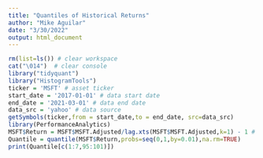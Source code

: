 ```yaml
---
title: "Quantiles of Historical Returns"
author: "Mike Aguilar"
date: "3/30/2022"
output: html_document
---
```



<!-- ### Quantiles of Historical Returns -->
<!-- Quantile determines how many values in a distribution are above or below a certain limit, so it is important for performance analysis. -->
```r
rm(list=ls()) # clear workspace
cat("\014")  # clear console
library("tidyquant") 
library("HistogramTools")
ticker = 'MSFT' # asset ticker
start_date = '2017-01-01' # data start date
end_date = '2021-03-01' # data end date
data_src = 'yahoo' # data source
getSymbols(ticker,from = start_date,to = end_date, src=data_src)
library(PerformanceAnalytics)
MSFT$Return = MSFT$MSFT.Adjusted/lag.xts(MSFT$MSFT.Adjusted,k=1) - 1 # use lag.xts to obtain the lag for xts data
Quantile = quantile(MSFT$Return,probs=seq(0,1,by=0.01),na.rm=TRUE)
print(Quantile[c(1:7,95:101)])
```